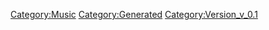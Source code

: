 {{Music
 |Name=天使になっちゃった
 |ID=99
 |Cov=100
 |Cd=28
 |Nam=96
 |Div=96
 |Ma=3
 |SerieId=2
 |SerieLogoId=2
 |WavId=100
 |VariationId=0
 |Dsc=96
 |Strt=10
 |ValkyrieBattle=1
 |ValkyrieIntro=1
 |ValkyrieIntroSky=1
 |DivaSolo=1
 |DivaMulti=1
 |Exp=3
 |OfficialName=天使になっちゃった
 |VocalName=シェリル・ノーム starring May'n
 |Description=作品：マクロスF<br /><br />歌手：シェリル・ノーム starring May'n<br /><br />作詞：Gabriela Robin<br />作曲：菅野よう子
 |StoryTitle=「不思議の国…かぁ」
 |StoryDesc=ホテルで撮影した写真を眺めていたシェリルは、1枚の<br />写真を前に手を止めてしまう。映されたアルトの姿に<br />シェリルは胸を甘く締め付けられるのを感じていた。<br /><br />美形だけど生意気で、危険を顧みず何度も助けてくれた<br />優しい青年にシェリルの心は大きく揺さぶられていく。
 |BuyURL=http://recochoku.jp/song/S20271890/single?ds=230054163
 |BannerId=3
 |AnmStoreURL=https://anime.dmkt-sp.jp/animestore/ci_pc?workId=20494
}}
[[Category:Music]]
[[Category:Generated]]
[[Category:Version_v_0.1]]
